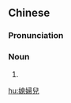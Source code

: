 {{also|媳妇儿}}
==Chinese==
{{zh-forms|s=媳妇儿|type=21}}

===Pronunciation===
{{zh-pron
|m=xífur
|cat=n
}}

===Noun===
{{zh-noun}}

# {{zh-erhua form of}}

[[hu:媳婦兒]]